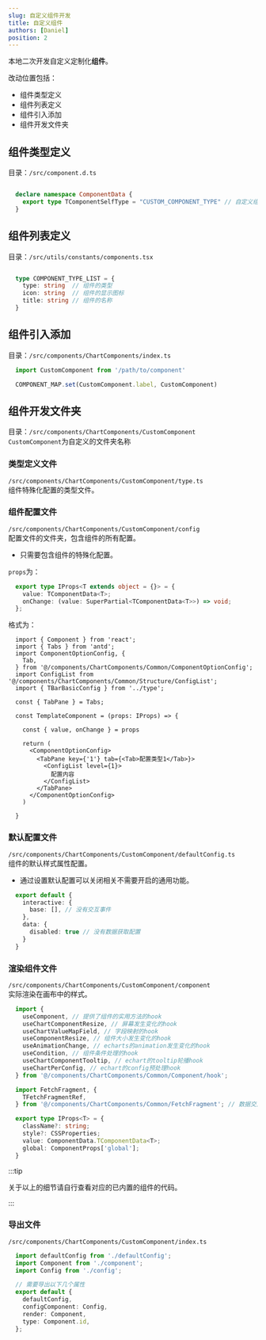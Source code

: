 ```yaml
---
slug: 自定义组件开发
title: 自定义组件
authors: [Daniel]
position: 2
---
```


本地二次开发自定义定制化**组件**。  

改动位置包括：
  - 组件类型定义  
  - 组件列表定义  
  - 组件引入添加  
  - 组件开发文件夹  


## 组件类型定义  

目录：`/src/component.d.ts`  

```ts 

  declare namespace ComponentData {
    export type TComponentSelfType = "CUSTOM_COMPONENT_TYPE" // 自定义组件的类型
  }

```

## 组件列表定义  

目录：`/src/utils/constants/components.tsx`  

```ts 

  type COMPONENT_TYPE_LIST = {
    type: string  // 组件的类型
    icon: string  // 组件的显示图标
    title: string // 组件的名称
  }

```

## 组件引入添加  

目录：`/src/components/ChartComponents/index.ts`  

```ts
  import CustomComponent from '/path/to/component'

  COMPONENT_MAP.set(CustomComponent.label, CustomComponent)

```

## 组件开发文件夹  

目录：`/src/components/ChartComponents/CustomComponent`   
`CustomComponent`为自定义的文件夹名称  

### 类型定义文件  
`/src/components/ChartComponents/CustomComponent/type.ts`   
组件特殊化配置的类型文件。  

### 组件配置文件  
`/src/components/ChartComponents/CustomComponent/config`  
配置文件的文件夹，包含组件的所有配置。    
- 只需要包含组件的特殊化配置。  

`props`为：  
```ts
  export type IProps<T extends object = {}> = {
    value: TComponentData<T>;
    onChange: (value: SuperPartial<TComponentData<T>>) => void;
  };
```

格式为：
```tsx
  import { Component } from 'react';
  import { Tabs } from 'antd';
  import ComponentOptionConfig, {
    Tab,
  } from '@/components/ChartComponents/Common/ComponentOptionConfig';
  import ConfigList from '@/components/ChartComponents/Common/Structure/ConfigList';
  import { TBarBasicConfig } from '../type';

  const { TabPane } = Tabs;

  const TemplateComponent = (props: IProps) => {

    const { value, onChange } = props 

    return (
      <ComponentOptionConfig>
        <TabPane key={'1'} tab={<Tab>配置类型1</Tab>}>
          <ConfigList level={1}>
            配置内容
          </ConfigList>
        </TabPane>
      </ComponentOptionConfig>
    )

  }

```

### 默认配置文件  
`/src/components/ChartComponents/CustomComponent/defaultConfig.ts`   
组件的默认样式属性配置。  
- 通过设置默认配置可以关闭相关不需要开启的通用功能。  
```ts
  export default {
    interactive: {
      base: [], // 没有交互事件
    },
    data: {
      disabled: true // 没有数据获取配置
    }
  }
```

### 渲染组件文件   
`/src/components/ChartComponents/CustomComponent/component`  
实际渲染在画布中的样式。  
```ts 
  import {
    useComponent, // 提供了组件的实用方法的hook
    useChartComponentResize, // 屏幕发生变化的hook
    useChartValueMapField, // 字段映射的hook
    useComponentResize, // 组件大小发生变化的hook 
    useAnimationChange, // echarts的animation发生变化的hook
    useCondition, // 组件条件处理的hook
    useChartComponentTooltip, // echart的tooltip轮播hook
    useChartPerConfig, // echart的config预处理hook 
  } from '@/components/ChartComponents/Common/Component/hook';

  import FetchFragment, {
    TFetchFragmentRef,
  } from '@/components/ChartComponents/Common/FetchFragment'; // 数据交互的wrapper 

  export type IProps<T> = {
    className?: string;
    style?: CSSProperties;
    value: ComponentData.TComponentData<T>;
    global: ComponentProps['global'];
  }
```

:::tip

关于以上的细节请自行查看对应的已内置的组件的代码。  

:::

### 导出文件  
`/src/components/ChartComponents/CustomComponent/index.ts`  
``` ts
  import defaultConfig from './defaultConfig';
  import Component from './component';
  import Config from './config';

  // 需要导出以下几个属性
  export default {
    defaultConfig,
    configComponent: Config,
    render: Component,
    type: Component.id,
  };

```
